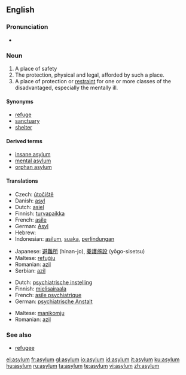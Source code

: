 ==English==

===Pronunciation===
*{{audio|en-us-asylum.ogg|Audio (US)}}

===Noun===
{{en-noun}}

# A place of safety
# The protection, physical and legal, afforded by such a place.
# A place of protection or [[restraint]] for one or more classes of the disadvantaged, especially the mentally ill.

====Synonyms====
*[[refuge]]
*[[sanctuary]]
*[[shelter]]

====Derived terms====
* [[insane asylum]]
* [[mental asylum]]
* [[orphan asylum]]

====Translations====
{{trans-top|place of safety}}
* Czech: [[útočiště]] {{n}}
* Danish: [[asyl]] {{n}}
* Dutch: [[asiel]] {{n}}
* Finnish: [[turvapaikka]]
* French: [[asile]] {{m}}
* German: [[Asyl]] {{m}}
* Hebrew: {{he-translation|הקדש|hekdeish}}
* Indonesian: [[asilum]], [[suaka]], [[lindung|perlindungan]]
{{trans-mid}}
* Japanese: [[避難所]] (hinan-jo), [[養護施設]] (yōgo-sisetsu)
* Maltese: [[refuġju]]
* Romanian: [[azil]] {{n}}
* Serbian: [[azil]] {{m}}
{{trans-bottom}}

{{trans-top|Mental asylum}}
* Dutch: [[psychiatrische instelling]] {{f}}
* Finnish: [[mielisairaala]]
* French: [[asile psychiatrique]] {{m}}
* German: [[psychiatrische Anstalt]] {{f}}
{{trans-mid}}
* Maltese: [[manikomju]]
* Romanian: [[azil]] {{n}}
{{trans-bottom}}

===See also===

*[[refugee]]

[[el:asylum]]
[[fr:asylum]]
[[gl:asylum]]
[[io:asylum]]
[[id:asylum]]
[[it:asylum]]
[[ku:asylum]]
[[hu:asylum]]
[[ru:asylum]]
[[ta:asylum]]
[[te:asylum]]
[[vi:asylum]]
[[zh:asylum]]